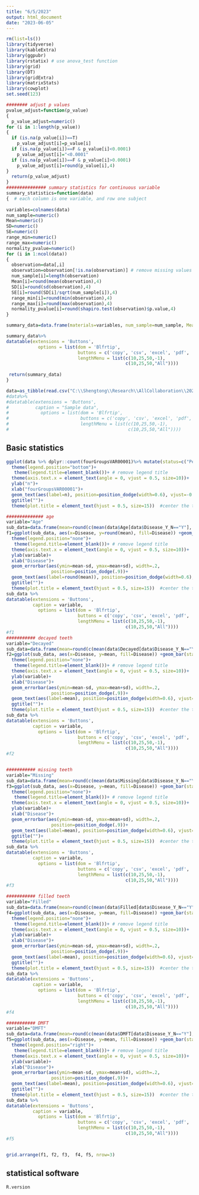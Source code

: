 ```yaml
---
title: "6/5/2023"
output: html_document
date: "2023-06-05"
---
```


```r
rm(list=ls())
library(tidyverse)
library(kableExtra)
library(ggpubr)
library(rstatix) # use anova_test function 
library(grid)
library(DT)
library(gridExtra)
library(matrixStats)
library(cowplot)
set.seed(123)
```




```r
######## adjust p values 
pvalue_adjust=function(p_value)
{
  p_value_adjust=numeric()
for (i in 1:length(p_value))
{
  if (is.na(p_value[i])==T)
    p_value_adjust[i]=p_value[i]
  if (is.na(p_value[i])==F & p_value[i]<0.0001)
    p_value_adjust[i]="<0.0001"
  if (is.na(p_value[i])==F & p_value[i]>0.0001)
    p_value_adjust[i]=round(p_value[i],4)
}
  return(p_value_adjust)
}
############### summary statistics for continuous variable 
summary_statistics=function(data)
{  # each column is one variable, and row one subject 
  
variables=colnames(data)
num_sample=numeric()
Mean=numeric()
SD=numeric()
SE=numeric()
range_min=numeric()
range_max=numeric()
normality_pvalue=numeric()
for (i in 1:ncol(data))
{
  observation=data[,i]
  observation=observation[!is.na(observation)] # remove missing values 
  num_sample[i]=length(observation)
  Mean[i]=round(mean(observation),4)
  SD[i]=round(sd(observation),4)
  SE[i]=round(SD[i]/sqrt(num_sample[i]),4)
  range_min[i]=round(min(observation),4)
  range_max[i]=round(max(observation),4)
  normality_pvalue[i]=round(shapiro.test(observation)$p.value,4)
}

summary_data=data.frame(materials=variables, num_sample=num_sample, Mean=Mean, SD=SD, SE=SE, Range_low=range_min, Range_upper=range_max, normality_pvalue=normality_pvalue)

summary_data%>%
datatable(extensions = 'Buttons',
            options = list(dom = 'Blfrtip',
                           buttons = c('copy', 'csv', 'excel', 'pdf', 'print'),
                           lengthMenu = list(c(10,25,50,-1),
                                             c(10,25,50,"All"))))
  
 return(summary_data) 
}

```


```r
data=as_tibble(read.csv("C:\\Shengtong\\Research\\AllCollaboration\\2023\\202306\\Arndt\\Health literacy and Periodontal Health_data_for analysis.csv", header=T))
#data%>%
#datatable(extensions = 'Buttons',
#          caption = "Sample data", 
#            options = list(dom = 'Blfrtip',
#                           buttons = c('copy', 'csv', 'excel', 'pdf', 'print'),
#                           lengthMenu = list(c(10,25,50,-1),
#                                             c(10,25,50,"All"))))
```

## Basic statistics 

```r
ggplot(data %>% dplyr::count(fourGroupsVAR00001)%>% mutate(status=c("Periodontal Health", "Gingivitis", "Early/Moderate Periodontitis", "Severe Periodontitis")), aes(x=as.factor(fourGroupsVAR00001), y=n, fill=status)) +geom_bar(stat="identity")+
  theme(legend.position="bottom")+
   theme(legend.title=element_blank())+ # remove legend title 
  theme(axis.text.x = element_text(angle = 0, vjust = 0.5, size=10))+
  ylab("n")+
  xlab("fourGroupsVAR00001")+
  geom_text(aes(label=n), position=position_dodge(width=0.6), vjust=-0.25)+  # add numbers over bars
  ggtitle("")+
  theme(plot.title = element_text(hjust = 0.5, size=15))  #center the title
```

```r
############## age 
variable="Age"
sub_data=data.frame(mean=round(c(mean(data$Age[data$Disease_Y_N=="Y"], na.rm=T), mean(data$Age[data$Disease_Y_N=="N"], na.rm=T))), sd=round(c(sd(data$Age[data$Disease_Y_N=="Y"], na.rm=T), sd(data$Age[data$Disease_Y_N=="N"], na.rm=T))), Disease=c("Y", "N"))
f1=ggplot(sub_data, aes(x=Disease, y=round(mean), fill=Disease)) +geom_bar(stat="identity")+
  theme(legend.position="none")+
   theme(legend.title=element_blank())+ # remove legend title 
  theme(axis.text.x = element_text(angle = 0, vjust = 0.5, size=10))+
  ylab(variable)+
  xlab("Disease")+
  geom_errorbar(aes(ymin=mean-sd, ymax=mean+sd), width=.2,
                 position=position_dodge(.9))+
  geom_text(aes(label=round(mean)), position=position_dodge(width=0.6), vjust=-0.25)+  # add numbers over bars
  ggtitle("")+
  theme(plot.title = element_text(hjust = 0.5, size=15))  #center the title
sub_data %>%
datatable(extensions = 'Buttons',
          caption = variable, 
            options = list(dom = 'Blfrtip',
                           buttons = c('copy', 'csv', 'excel', 'pdf', 'print'),
                           lengthMenu = list(c(10,25,50,-1),
                                             c(10,25,50,"All"))))
#f1
########### decayed teeth 
variable="Decayed"
sub_data=data.frame(mean=round(c(mean(data$Decayed[data$Disease_Y_N=="Y"], na.rm=T), mean(data$Decayed[data$Disease_Y_N=="N"], na.rm=T)),1), sd=round(c(sd(data$Decayed[data$Disease_Y_N=="Y"], na.rm=T), sd(data$Decayed[data$Disease_Y_N=="N"], na.rm=T)),1), Disease=c("Y", "N"))
f2=ggplot(sub_data, aes(x=Disease, y=mean, fill=Disease)) +geom_bar(stat="identity")+
  theme(legend.position="none")+
   theme(legend.title=element_blank())+ # remove legend title 
  theme(axis.text.x = element_text(angle = 0, vjust = 0.5, size=10))+
  ylab(variable)+
  xlab("Disease")+
  geom_errorbar(aes(ymin=mean-sd, ymax=mean+sd), width=.2,
                 position=position_dodge(.9))+
  geom_text(aes(label=mean), position=position_dodge(width=0.6), vjust=-0.25)+  # add numbers over bars
  ggtitle("")+
  theme(plot.title = element_text(hjust = 0.5, size=15))  #center the title
sub_data %>%
datatable(extensions = 'Buttons',
          caption = variable, 
            options = list(dom = 'Blfrtip',
                           buttons = c('copy', 'csv', 'excel', 'pdf', 'print'),
                           lengthMenu = list(c(10,25,50,-1),
                                             c(10,25,50,"All"))))
#f2


########### missing teeth 
variable="Missing"
sub_data=data.frame(mean=round(c(mean(data$Missing[data$Disease_Y_N=="Y"], na.rm=T), mean(data$Missing[data$Disease_Y_N=="N"], na.rm=T)),1), sd=round(c(sd(data$Missing[data$Disease_Y_N=="Y"], na.rm=T), sd(data$Missing[data$Disease_Y_N=="N"], na.rm=T)),1), Disease=c("Y", "N"))
f3=ggplot(sub_data, aes(x=Disease, y=mean, fill=Disease)) +geom_bar(stat="identity")+
  theme(legend.position="none")+
   theme(legend.title=element_blank())+ # remove legend title 
  theme(axis.text.x = element_text(angle = 0, vjust = 0.5, size=10))+
  ylab(variable)+
  xlab("Disease")+
  geom_errorbar(aes(ymin=mean-sd, ymax=mean+sd), width=.2,
                 position=position_dodge(.9))+
  geom_text(aes(label=mean), position=position_dodge(width=0.6), vjust=-0.25)+  # add numbers over bars
  ggtitle("")+
  theme(plot.title = element_text(hjust = 0.5, size=15))  #center the title
sub_data %>%
datatable(extensions = 'Buttons',
          caption = variable, 
            options = list(dom = 'Blfrtip',
                           buttons = c('copy', 'csv', 'excel', 'pdf', 'print'),
                           lengthMenu = list(c(10,25,50,-1),
                                             c(10,25,50,"All"))))
#f3

########### filled teeth 
variable="Filled"
sub_data=data.frame(mean=round(c(mean(data$Filled[data$Disease_Y_N=="Y"], na.rm=T), mean(data$Filled[data$Disease_Y_N=="N"], na.rm=T)),1), sd=round(c(sd(data$Filled[data$Disease_Y_N=="Y"], na.rm=T), sd(data$Filled[data$Disease_Y_N=="N"], na.rm=T)),1), Disease=c("Y", "N"))
f4=ggplot(sub_data, aes(x=Disease, y=mean, fill=Disease)) +geom_bar(stat="identity")+
  theme(legend.position="none")+
   theme(legend.title=element_blank())+ # remove legend title 
  theme(axis.text.x = element_text(angle = 0, vjust = 0.5, size=10))+
  ylab(variable)+
  xlab("Disease")+
  geom_errorbar(aes(ymin=mean-sd, ymax=mean+sd), width=.2,
                 position=position_dodge(.9))+
  geom_text(aes(label=mean), position=position_dodge(width=0.6), vjust=-0.25)+  # add numbers over bars
  ggtitle("")+
  theme(plot.title = element_text(hjust = 0.5, size=15))  #center the title
sub_data %>%
datatable(extensions = 'Buttons',
          caption = variable, 
            options = list(dom = 'Blfrtip',
                           buttons = c('copy', 'csv', 'excel', 'pdf', 'print'),
                           lengthMenu = list(c(10,25,50,-1),
                                             c(10,25,50,"All"))))
#f4

########### DMFT
variable="DMFT"
sub_data=data.frame(mean=round(c(mean(data$DMFT[data$Disease_Y_N=="Y"], na.rm=T), mean(data$DMFT[data$Disease_Y_N=="N"], na.rm=T)),1), sd=round(c(sd(data$DMFT[data$Disease_Y_N=="Y"], na.rm=T), sd(data$DMFT[data$Disease_Y_N=="N"], na.rm=T)),1), Disease=c("Y", "N"))
f5=ggplot(sub_data, aes(x=Disease, y=mean, fill=Disease)) +geom_bar(stat="identity")+
  theme(legend.position="right")+
   theme(legend.title=element_blank())+ # remove legend title 
  theme(axis.text.x = element_text(angle = 0, vjust = 0.5, size=10))+
  ylab(variable)+
  xlab("Disease")+
  geom_errorbar(aes(ymin=mean-sd, ymax=mean+sd), width=.2,
                 position=position_dodge(.9))+
  geom_text(aes(label=mean), position=position_dodge(width=0.6), vjust=-0.25)+  # add numbers over bars
  ggtitle("")+
  theme(plot.title = element_text(hjust = 0.5, size=15))  #center the title
sub_data %>%
datatable(extensions = 'Buttons',
          caption = variable, 
            options = list(dom = 'Blfrtip',
                           buttons = c('copy', 'csv', 'excel', 'pdf', 'print'),
                           lengthMenu = list(c(10,25,50,-1),
                                             c(10,25,50,"All"))))
#f5


grid.arrange(f1, f2, f3,  f4, f5, nrow=3)
```



## statistical software 

```r
R.version
```


